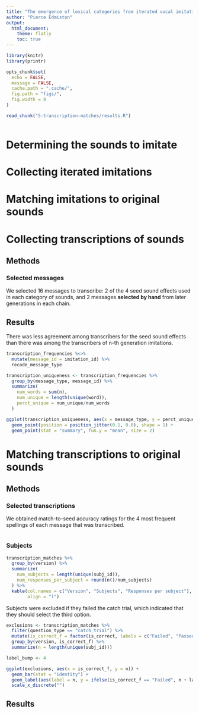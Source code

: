 ```yaml
---
title: "The emergence of lexical categories from iterated vocal imitation"
author: "Pierce Edmiston"
output:
  html_document:
    theme: flatly
    toc: true
---
```


```r
library(knitr)
library(printr)

opts_chunk$set(
  echo = FALSE,
  message = FALSE,
  cache.path = ".cache/",
  fig.path = "figs/",
  fig.width = 8
)
```

```r
read_chunk("5-transcription-matches/results.R")
```

```r
```

# Determining the sounds to imitate

# Collecting iterated imitations

# Matching imitations to original sounds

# Collecting transcriptions of sounds

## Methods

### Selected messages

We selected 16 messages to transcribe: 2 of the 4 seed sound effects used
in each category of sounds, and 2 messages **selected by hand** from later
generations in each chain.

## Results

There was less agreement among transcribers for the seed sound effects
than there was among the transcribers of n-th generation imitations.

```r
transcription_frequencies %<>%
  mutate(message_id = imitation_id) %>%
  recode_message_type

transcription_uniqueness <- transcription_frequencies %>%
  group_by(message_type, message_id) %>%
  summarize(
    num_words = sum(n),
    num_unique = length(unique(word)),
    perct_unique = num_unique/num_words
  )

ggplot(transcription_uniqueness, aes(x = message_type, y = perct_unique)) +
  geom_point(position = position_jitter(0.1, 0.0), shape = 1) +
  geom_point(stat = "summary", fun.y = "mean", size = 2)
```

# Matching transcriptions to original sounds

## Methods

### Selected transcriptions

We obtained match-to-seed accuracy ratings for the 4 most frequent spellings
of each message that was transcribed.

```r
```

### Subjects

```r
transcription_matches %>%
  group_by(version) %>%
  summarize(
    num_subjects = length(unique(subj_id)),
    num_responses_per_subject = round(n()/num_subjects)
  ) %>%
  kable(col.names = c("Version", "Subjects", "Responses per subject"),
        align = "l")
```

Subjects were excluded if they failed the catch trial, which indicated
that they should select the third option.

```r
exclusions <- transcription_matches %>%
  filter(question_type == "catch_trial") %>%
  mutate(is_correct_f = factor(is_correct, labels = c("Failed", "Passed"))) %>%
  group_by(version, is_correct_f) %>%
  summarize(n = length(unique(subj_id)))

label_bump <- 4

ggplot(exclusions, aes(x = is_correct_f, y = n)) +
  geom_bar(stat = "identity") +
  geom_label(aes(label = n, y = ifelse(is_correct_f == "Failed", n + label_bump, n - label_bump))) +
  scale_x_discrete("")
```

## Results

```r
```

```r
```

```r
```

```r
```

```r
```